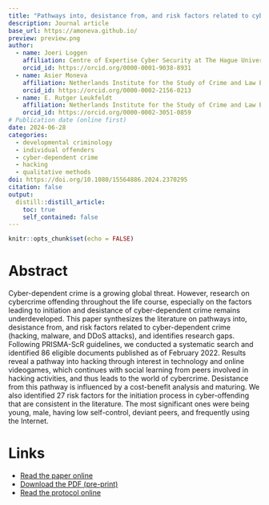 ```yaml
---
title: "Pathways into, desistance from, and risk factors related to cyber-dependent crime: a systematic narrative review"
description: Journal article
base_url: https://amoneva.github.io/
preview: preview.png
author:
  - name: Joeri Loggen
    affiliation: Centre of Expertise Cyber Security at The Hague University of Applied Sciences
    orcid_id: https://orcid.org/0000-0001-9038-8931
  - name: Asier Moneva
    affiliation: Netherlands Institute for the Study of Crime and Law Enforcement (NSCR) & Centre of Expertise Cyber Security at The Hague University of Applied Sciences
    orcid_id: https://orcid.org/0000-0002-2156-0213
  - name: E. Rutger Leukfeldt
    affiliation: Netherlands Institute for the Study of Crime and Law Enforcement (NSCR) & Centre of Expertise Cyber Security at The Hague University of Applied Sciences & Institute of Security and Global Affairs and Institute of Criminal Law and Criminology at Leiden University
    orcid_id: https://orcid.org/0000-0002-3051-0859
# Publication date (online first)
date: 2024-06-28
categories:
  - developmental criminology
  - individual offenders
  - cyber-dependent crime
  - hacking
  - qualitative methods
doi: https://doi.org/10.1080/15564886.2024.2370295
citation: false
output:
  distill::distill_article:
    toc: true
    self_contained: false
---
```


```r
knitr::opts_chunk$set(echo = FALSE)
```

# Abstract

Cyber-dependent crime is a growing global threat. However, research on cybercrime offending throughout the life course, especially on the factors leading to initiation and desistance of cyber-dependent crime remains underdeveloped. This paper synthesizes the literature on pathways into, desistance from, and risk factors related to cyber-dependent crime (hacking, malware, and DDoS attacks), and identifies research gaps. Following PRISMA-ScR guidelines, we conducted a systematic search and identified 86 eligible documents published as of February 2022. Results reveal a pathway into hacking through interest in technology and online videogames, which continues with social learning from peers involved in hacking activities, and thus leads to the world of cybercrime. Desistance from this pathway is influenced by a cost-benefit analysis and maturing. We also identified 27 risk factors for the initiation process in cyber-offending that are consistent in the literature. The most significant ones were being young, male, having low self-control, deviant peers, and frequently using the Internet.

# Links

-   [Read the paper online](https://www.tandfonline.com/doi/abs/10.1080/15564886.2024.2370295)
-   [Download the PDF (pre-print)](https://doi.org/10.31219/osf.io/kpfrb)
-   [Read the protocol online](https://doi.org/10.17605/OSF.IO/MJZEA)
